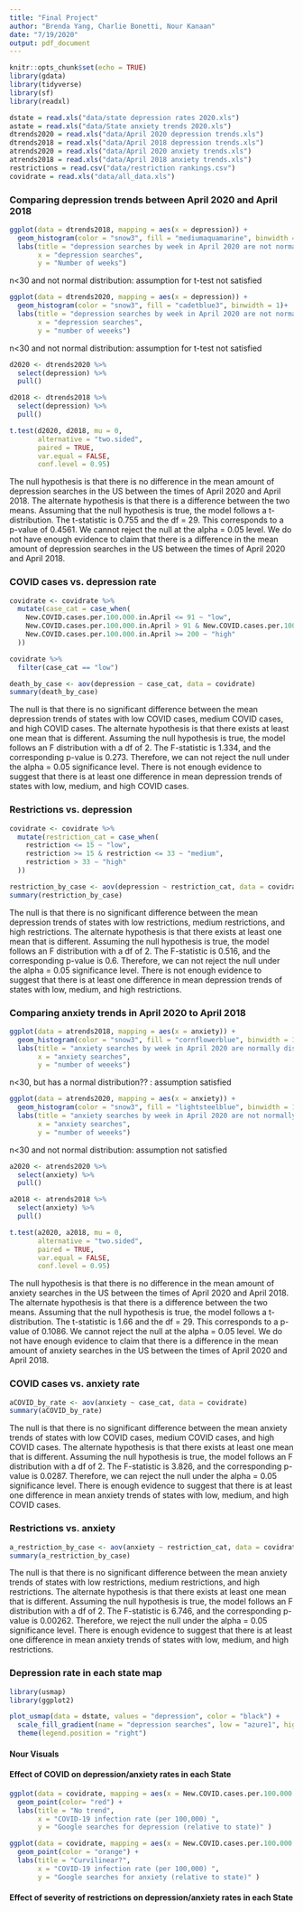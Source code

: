 ```yaml
---
title: "Final Project"
author: "Brenda Yang, Charlie Bonetti, Nour Kanaan"
date: "7/19/2020"
output: pdf_document
---
```


```r
knitr::opts_chunk$set(echo = TRUE)
library(gdata)
library(tidyverse)
library(sf)
library(readxl)
```

```r
dstate = read.xls("data/state depression rates 2020.xls")
astate = read.xls("data/State anxiety trends 2020.xls")
dtrends2020 = read.xls("data/April 2020 depression trends.xls")
dtrends2018 = read.xls("data/April 2018 depression trends.xls")
atrends2020 = read.xls("data/April 2020 anxiety trends.xls")
atrends2018 = read.xls("data/April 2018 anxiety trends.xls")
restrictions = read.csv("data/restriction rankings.csv")
covidrate = read.xls("data/all_data.xls")
```

### Comparing depression trends between April 2020 and April 2018
```r
ggplot(data = dtrends2018, mapping = aes(x = depression)) +
  geom_histogram(color = "snow3", fill = "mediumaquamarine", binwidth = 1)+ 
  labs(title = "depression searches by week in April 2020 are not normally distributed", 
       x = "depression searches", 
       y = "Number of weeks")
```
n<30 and not normal distribution: assumption for t-test not satisfied

```r
ggplot(data = dtrends2020, mapping = aes(x = depression)) +
  geom_histogram(color = "snow3", fill = "cadetblue3", binwidth = 1)+ 
  labs(title = "depression searches by week in April 2020 are not normally distributed", 
       x = "depression searches", 
       y = "number of weeeks")
```
n<30 and not normal distribution: assumption for t-test not satisfied

```r
d2020 <- dtrends2020 %>% 
  select(depression) %>% 
  pull()

d2018 <- dtrends2018 %>% 
  select(depression) %>% 
  pull()

t.test(d2020, d2018, mu = 0, 
       alternative = "two.sided", 
       paired = TRUE, 
       var.equal = FALSE,
       conf.level = 0.95)
```

The null hypothesis is that there is no difference in the mean amount of depression searches in the US between the times of April 2020 and April 2018. The alternate hypothesis is that there is a difference between the two means. Assuming that the null hypothesis is true, the model follows a t-distribution. The t-statistic is 0.755 and the df = 29. This corresponds to a p-value of 0.4561. We cannot reject the null at the alpha = 0.05 level. We do not have enough evidence to claim that there is a difference in the mean amount of depression searches in the US between the times of April 2020 and April 2018. 

### COVID cases vs. depression rate
```r
covidrate <- covidrate %>%
  mutate(case_cat = case_when(
    New.COVID.cases.per.100.000.in.April <= 91 ~ "low",
    New.COVID.cases.per.100.000.in.April > 91 & New.COVID.cases.per.100.000.in.April < 200 ~ "medium",
    New.COVID.cases.per.100.000.in.April >= 200 ~ "high"
  ))
```

```r
covidrate %>%
  filter(case_cat == "low")
```

```r
death_by_case <- aov(depression ~ case_cat, data = covidrate)
summary(death_by_case)
```
The null is that there is no significant difference between the mean depression trends of states with low COVID cases, medium COVID cases, and high COVID cases. The alternate hypothesis is that there exists at least one mean that is different. Assuming the null hypothesis is true, the model follows an F distribution with a df of 2. The F-statistic is 1.334, and the corresponding p-value is 0.273. Therefore, we can not reject the null under the alpha = 0.05 significance level. There is not enough evidence to suggest that there is at least one difference in mean depression trends of states with low, medium, and high COVID cases.

### Restrictions vs. depression
```r
covidrate <- covidrate %>%
  mutate(restriction_cat = case_when(
    restriction <= 15 ~ "low",
    restriction >= 15 & restriction <= 33 ~ "medium",
    restriction > 33 ~ "high"
  ))
```

```r
restriction_by_case <- aov(depression ~ restriction_cat, data = covidrate)
summary(restriction_by_case)

```
The null is that there is no significant difference between the mean depression trends of states with low restrictions, medium restrictions, and high restrictions. The alternate hypothesis is that there exists at least one mean that is different. Assuming the null hypothesis is true, the model follows an F distribution with a df of 2. The F-statistic is 0.516, and the corresponding p-value is 0.6. Therefore, we can not reject the null under the alpha = 0.05 significance level. There is not enough evidence to suggest that there is at least one difference in mean depression trends of states with low, medium, and high restrictions.

### Comparing anxiety trends in April 2020 to April 2018
```r
ggplot(data = atrends2018, mapping = aes(x = anxiety)) +
  geom_histogram(color = "snow3", fill = "cornflowerblue", binwidth = 1)+ 
  labs(title = "anxiety searches by week in April 2020 are normally distributed", 
       x = "anxiety searches", 
       y = "number of weeeks")
```
n<30, but has a normal distribution?? : assumption satisfied

```r
ggplot(data = atrends2020, mapping = aes(x = anxiety)) +
  geom_histogram(color = "snow3", fill = "lightsteelblue", binwidth = 1)+ 
  labs(title = "anxiety searches by week in April 2020 are not normally distributed", 
       x = "anxiety searches", 
       y = "number of weeeks")
```
n<30 and not normal distribution: assumption not satisfied

```r
a2020 <- atrends2020 %>% 
  select(anxiety) %>% 
  pull()

a2018 <- atrends2018 %>% 
  select(anxiety) %>% 
  pull()

t.test(a2020, a2018, mu = 0, 
       alternative = "two.sided", 
       paired = TRUE, 
       var.equal = FALSE,
       conf.level = 0.95)
```
The null hypothesis is that there is no difference in the mean amount of anxiety searches in the US between the times of April 2020 and April 2018. The alternate hypothesis is that there is a difference between the two means. Assuming that the null hypothesis is true, the model follows a t-distribution. The t-statistic is 1.66 and the df = 29. This corresponds to a p-value of 0.1086. We cannot reject the null at the alpha = 0.05 level. We do not have enough evidence to claim that there is a difference in the mean amount of anxiety searches in the US between the times of April 2020 and April 2018. 

### COVID cases vs. anxiety rate

```r
aCOVID_by_rate <- aov(anxiety ~ case_cat, data = covidrate)
summary(aCOVID_by_rate)
```
The null is that there is no significant difference between the mean anxiety trends of states with low COVID cases, medium COVID cases, and high COVID cases. The alternate hypothesis is that there exists at least one mean that is different. Assuming the null hypothesis is true, the model follows an F distribution with a df of 2. The F-statistic is 3.826, and the corresponding p-value is 0.0287. Therefore, we can reject the null under the alpha = 0.05 significance level. There is  enough evidence to suggest that there is at least one difference in mean anxiety trends of states with low, medium, and high COVID cases.

### Restrictions vs. anxiety
```r
a_restriction_by_case <- aov(anxiety ~ restriction_cat, data = covidrate)
summary(a_restriction_by_case)
```
The null is that there is no significant difference between the mean anxiety trends of states with low restrictions, medium restrictions, and high restrictions. The alternate hypothesis is that there exists at least one mean that is different. Assuming the null hypothesis is true, the model follows an F distribution with a df of 2. The F-statistic is 6.746, and the corresponding p-value is 0.00262. Therefore, we reject the null under the alpha = 0.05 significance level. There is enough evidence to suggest that there is at least one difference in mean anxiety trends of states with low, medium, and high restrictions.

### Depression rate in each state map
```r
library(usmap)
library(ggplot2)

plot_usmap(data = dstate, values = "depression", color = "black") + 
  scale_fill_gradient(name = "depression searches", low = "azure1", high ="cadetblue4") +
  theme(legend.position = "right")
```

#### Nour Visuals 

#### Effect of COVID on depression/anxiety rates in each State 
```r
ggplot(data = covidrate, mapping = aes(x = New.COVID.cases.per.100.000.in.April, y = depression)) +
  geom_point(color= "red") +
  labs(title = "No trend", 
       x = "COVID-19 infection rate (per 100,000) ", 
       y = "Google searches for depression (relative to state)" )
```


```r
ggplot(data = covidrate, mapping = aes(x = New.COVID.cases.per.100.000.in.April, y = anxiety)) +
  geom_point(color = "orange") +
  labs(title = "Curvilinear?", 
       x = "COVID-19 infection rate (per 100,000) ", 
       y = "Google searches for anxiety (relative to state)" )
```


#### Effect of severity of restrictions on depression/anxiety rates in each State

```r

```

